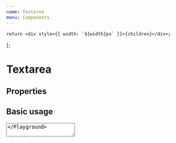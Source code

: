 ```yaml
---
name: Textarea
menu: Components
---
```



    return <div style={{ width: `${width}px` }}>{children}</div>;
};

# Textarea

## Properties

<Props of={Textarea} />

## Basic usage

<Playground wrapper={wrapper()}>
    <Textarea name="name" />
</Playground>

## Error usage

<Playground wrapper={wrapper()}>
    <Textarea
        label="Notice"
        id="1"
        error={true}
        noticeText="Name is required"
    />
</Playground>

## Valid usage

<Playground wrapper={wrapper()}>
    <Textarea valid={true} />
</Playground>

## Comment usage

<Playground wrapper={wrapper()}>
    <Textarea commentText="Comment" />
</Playground>

## Success text usage

<Playground wrapper={wrapper()}>
    <Textarea successText="Field passed validation!" />
</Playground>

## Disable usage

<Playground wrapper={wrapper()}>
    <Textarea disabled={true} />
</Playground>
